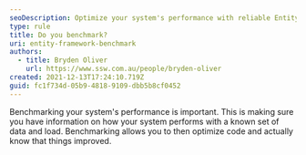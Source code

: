 ```yaml
---
seoDescription: Optimize your system's performance with reliable Entity Framework benchmarking, ensuring accurate insights for code optimization and improved application speed.
type: rule
title: Do you benchmark?
uri: entity-framework-benchmark
authors:
  - title: Bryden Oliver
    url: https://www.ssw.com.au/people/bryden-oliver
created: 2021-12-13T17:24:10.719Z
guid: fc1f734d-05b9-4818-9109-dbb5b8cf0452
---
```


Benchmarking your system's performance is important. This is making sure you have information on how your system performs with a known set of data and load.
Benchmarking allows you to then optimize code and actually know that things improved.